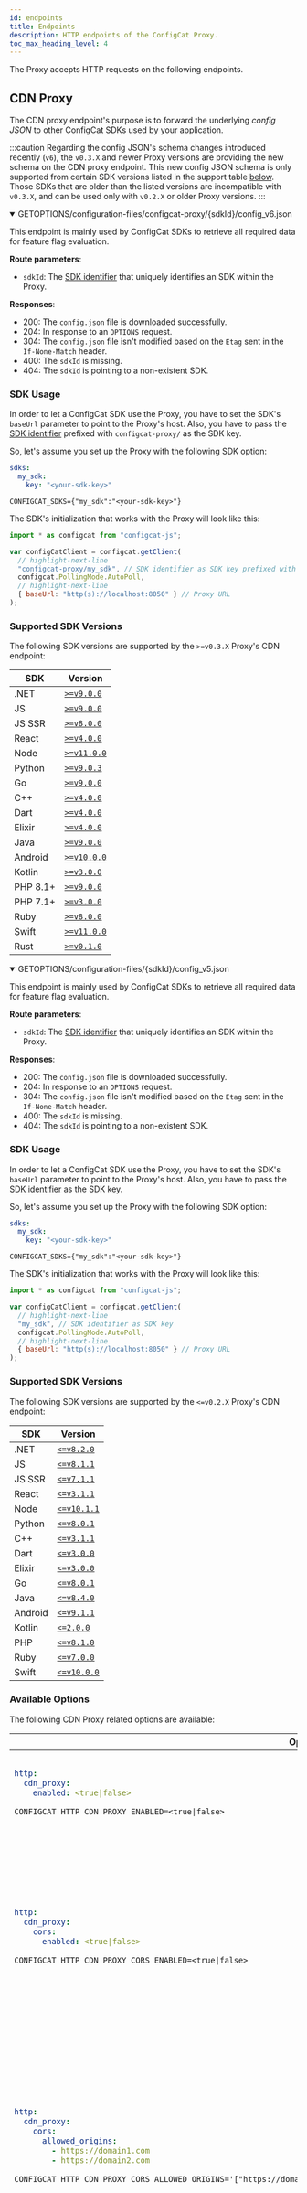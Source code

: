 ```yaml
---
id: endpoints
title: Endpoints
description: HTTP endpoints of the ConfigCat Proxy.
toc_max_heading_level: 4
---
```



The Proxy accepts HTTP requests on the following endpoints.

## CDN Proxy

The CDN proxy endpoint's purpose is to forward the underlying *config JSON* to other ConfigCat SDKs used by your application. 

:::caution
Regarding the config JSON's schema changes introduced recently (`v6`), the `v0.3.X` and newer Proxy versions are providing the new schema on the CDN proxy endpoint. 
This new config JSON schema is only supported from certain SDK versions listed in the support table [below](endpoints.mdx#supported-sdk-versions). 
Those SDKs that are older than the listed versions are incompatible with `v0.3.X`, and can be used only with `v0.2.X` or older Proxy versions.
:::

<Tabs groupId="versions">
<TabItem value="new" label="Proxy version 0.3.X or newer" default>

<details open>
  <summary><span className="endpoint"><span className="http-method green">GET</span><span className="http-method gray">OPTIONS</span>/configuration-files/configcat-proxy/&#123;sdkId&#125;/config_v6.json</span></summary>

This endpoint is mainly used by ConfigCat SDKs to retrieve all required data for feature flag evaluation. 

**Route parameters**:
- `sdkId`: The [SDK identifier](overview.mdx#sdk-identifier--sdk-key) that uniquely identifies an SDK within the Proxy.

**Responses**:
<ul className="responses">
  <li className="success"><span className="status">200</span>: The <code>config.json</code> file is downloaded successfully.</li>
  <li className="success"><span className="status">204</span>: In response to an <code>OPTIONS</code> request.</li>
  <li className="success"><span className="status">304</span>: The <code>config.json</code> file isn't modified based on the <code>Etag</code> sent in the <code>If-None-Match</code> header.</li>
  <li className="error"><span className="status">400</span>: The <code>sdkId</code> is missing.</li>
  <li className="error"><span className="status">404</span>: The <code>sdkId</code> is pointing to a non-existent SDK.</li>
</ul>
</details>

### SDK Usage

In order to let a ConfigCat SDK use the Proxy, you have to set the SDK's `baseUrl` parameter to point to the Proxy's host.
Also, you have to pass the [SDK identifier](overview.mdx#sdk-identifier--sdk-key) prefixed with `configcat-proxy/` as the SDK key.

So, let's assume you set up the Proxy with the following SDK option:

<Tabs groupId="yaml-env">
<TabItem value="yaml" label="YAML" default>

```yaml title="options.yml"
sdks:
  my_sdk:
    key: "<your-sdk-key>"
```

</TabItem>
<TabItem value="env-vars" label="Environment variables">

```shell
CONFIGCAT_SDKS={"my_sdk":"<your-sdk-key>"}
```

</TabItem>
</Tabs>

The SDK's initialization that works with the Proxy will look like this:

```js title="example.js"
import * as configcat from "configcat-js";

var configCatClient = configcat.getClient(
  // highlight-next-line
  "configcat-proxy/my_sdk", // SDK identifier as SDK key prefixed with 'configcat-proxy/'
  configcat.PollingMode.AutoPoll,
  // highlight-next-line
  { baseUrl: "http(s)://localhost:8050" } // Proxy URL
);
```

### Supported SDK Versions

The following SDK versions are supported by the `>=v0.3.X` Proxy's CDN endpoint:

|  SDK    | Version                                                                      |
| ------- |------------------------------------------------------------------------------|
| .NET    | [`>=v9.0.0`](https://github.com/configcat/.net-sdk/releases/tag/v9.0.0)      |
| JS      | [`>=v9.0.0`](https://github.com/configcat/js-sdk/releases/tag/v9.0.0)        |
| JS SSR  | [`>=v8.0.0`](https://github.com/configcat/js-ssr-sdk/releases/tag/v8.0.0)    |
| React   | [`>=v4.0.0`](https://github.com/configcat/react-sdk/releases/tag/v4.0.0)     |
| Node    | [`>=v11.0.0`](https://github.com/configcat/node-sdk/releases/tag/v11.0.0)    |
| Python  | [`>=v9.0.3`](https://github.com/configcat/python-sdk/releases/tag/v9.0.3)    |
| Go      | [`>=v9.0.0`](https://github.com/configcat/go-sdk/releases/tag/v9.0.0)        |
| C++     | [`>=v4.0.0`](https://github.com/configcat/cpp-sdk/releases/tag/v4.0.0)       |
| Dart    | [`>=v4.0.0`](https://github.com/configcat/dart-sdk/releases/tag/4.0.0)       |
| Elixir  | [`>=v4.0.0`](https://github.com/configcat/elixir-sdk/releases/tag/v4.0.0)    |
| Java    | [`>=v9.0.0`](https://github.com/configcat/java-sdk/releases/tag/v9.0.0)      |
| Android | [`>=v10.0.0`](https://github.com/configcat/android-sdk/releases/tag/v10.0.0) |
| Kotlin  | [`>=v3.0.0`](https://github.com/configcat/kotlin-sdk/releases/tag/3.0.0)     |
| PHP 8.1+ | [`>=v9.0.0`](https://github.com/configcat/php-sdk/releases/tag/v9.0.0)      |
| PHP 7.1+ | [`>=v3.0.0`](https://github.com/configcat/php7-sdk/releases/tag/v3.0.0)     |
| Ruby    | [`>=v8.0.0`](https://github.com/configcat/ruby-sdk/releases/tag/v8.0.0)      |
| Swift   | [`>=v11.0.0`](https://github.com/configcat/swift-sdk/releases/tag/11.0.0)    |
| Rust    | [`>=v0.1.0`](https://github.com/configcat/rust-sdk/releases/tag/v0.1.0)      |

</TabItem>
<TabItem value="old" label="Proxy version 0.2.X or older">

<details open>
  <summary><span className="endpoint"><span className="http-method green">GET</span><span className="http-method gray">OPTIONS</span>/configuration-files/&#123;sdkId&#125;/config_v5.json</span></summary>

This endpoint is mainly used by ConfigCat SDKs to retrieve all required data for feature flag evaluation. 

**Route parameters**:
- `sdkId`: The [SDK identifier](overview.mdx#sdk-identifier--sdk-key) that uniquely identifies an SDK within the Proxy.

**Responses**:
<ul className="responses">
  <li className="success"><span className="status">200</span>: The <code>config.json</code> file is downloaded successfully.</li>
  <li className="success"><span className="status">204</span>: In response to an <code>OPTIONS</code> request.</li>
  <li className="success"><span className="status">304</span>: The <code>config.json</code> file isn't modified based on the <code>Etag</code> sent in the <code>If-None-Match</code> header.</li>
  <li className="error"><span className="status">400</span>: The <code>sdkId</code> is missing.</li>
  <li className="error"><span className="status">404</span>: The <code>sdkId</code> is pointing to a non-existent SDK.</li>
</ul>
</details>

### SDK Usage

In order to let a ConfigCat SDK use the Proxy, you have to set the SDK's `baseUrl` parameter to point to the Proxy's host.
Also, you have to pass the [SDK identifier](overview.mdx#sdk-identifier--sdk-key) as the SDK key.

So, let's assume you set up the Proxy with the following SDK option:

<Tabs groupId="yaml-env">
<TabItem value="yaml" label="YAML" default>

```yaml title="options.yml"
sdks:
  my_sdk:
    key: "<your-sdk-key>"
```

</TabItem>
<TabItem value="env-vars" label="Environment variables">

```shell
CONFIGCAT_SDKS={"my_sdk":"<your-sdk-key>"}
```

</TabItem>
</Tabs>

The SDK's initialization that works with the Proxy will look like this:

```js title="example.js"
import * as configcat from "configcat-js";

var configCatClient = configcat.getClient(
  // highlight-next-line
  "my_sdk", // SDK identifier as SDK key
  configcat.PollingMode.AutoPoll,
  // highlight-next-line
  { baseUrl: "http(s)://localhost:8050" } // Proxy URL
);
```

### Supported SDK Versions

The following SDK versions are supported by the `<=v0.2.X` Proxy's CDN endpoint:

|  SDK    | Version                                               |
| ------- | ----------------------------------------------------- |
| .NET    | [`<=v8.2.0`](https://github.com/configcat/.net-sdk/releases/tag/v8.2.0)    |
| JS      | [`<=v8.1.1`](https://github.com/configcat/js-sdk/releases/tag/v8.1.1)      |
| JS SSR  | [`<=v7.1.1`](https://github.com/configcat/js-ssr-sdk/releases/tag/v7.1.1)  |
| React   | [`<=v3.1.1`](https://github.com/configcat/react-sdk/releases/tag/v3.1.1)   |
| Node    | [`<=v10.1.1`](https://github.com/configcat/node-sdk/releases/tag/v10.1.1)  |
| Python  | [`<=v8.0.1`](https://github.com/configcat/python-sdk/releases/tag/v8.0.1)  |
| C++     | [`<=v3.1.1`](https://github.com/configcat/cpp-sdk/releases/tag/v3.1.1)     |
| Dart    | [`<=v3.0.0`](https://github.com/configcat/dart-sdk/releases/tag/3.0.0)     |
| Elixir  | [`<=v3.0.0`](https://github.com/configcat/elixir-sdk/releases/tag/v3.0.0)  |
| Go      | [`<=v8.0.1`](https://github.com/configcat/go-sdk/releases/tag/v8.0.1)      |
| Java    | [`<=v8.4.0`](https://github.com/configcat/java-sdk/releases/tag/v8.4.0)    |
| Android | [`<=v9.1.1`](https://github.com/configcat/android-sdk/releases/tag/v9.1.1) |
| Kotlin  | [`<=2.0.0`](https://github.com/configcat/kotlin-sdk/releases/tag/2.0.0)    |
| PHP     | [`<=v8.1.0`](https://github.com/configcat/php-sdk/releases/tag/v8.1.0)     |
| Ruby    | [`<=v7.0.0`](https://github.com/configcat/ruby-sdk/releases/tag/v7.0.0)    |
| Swift   | [`<=v10.0.0`](https://github.com/configcat/swift-sdk/releases/tag/10.0.0)  |

</TabItem>
</Tabs>

### Available Options

The following CDN Proxy related options are available:

<table className="proxy-arg-table">
<thead><tr><th>Option</th><th>Default</th><th>Description</th></tr></thead>
<tbody>
<tr>
<td>

<Tabs groupId="yaml-env">
<TabItem value="yaml" label="YAML" default>

```yaml
http:
  cdn_proxy:
    enabled: <true|false>
```

</TabItem>
<TabItem value="env-vars" label="Environment variable">

```shell
CONFIGCAT_HTTP_CDN_PROXY_ENABLED=<true|false>
```

</TabItem>
</Tabs>

</td>
<td><code>true</code></td>
<td>Turns the hosting of the CDN proxy endpoint on/off. This endpoint can be used by other ConfigCat SDKs in your applications.</td>
</tr>

<tr>
<td>

<Tabs groupId="yaml-env">
<TabItem value="yaml" label="YAML" default>

```yaml
http:
  cdn_proxy:
    cors:
      enabled: <true|false>
```

</TabItem>
<TabItem value="env-vars" label="Environment variable">

```shell
CONFIGCAT_HTTP_CDN_PROXY_CORS_ENABLED=<true|false>
```

</TabItem>
</Tabs>

</td>
<td><code>true</code></td>
<td>Turns the sending of CORS headers on/off. It can be used to restrict access to specific domains. By default, the Proxy allows each origin by setting the <code>Access-Control-Allow-Origin</code> response header to the request's origin. You can override this functionality by restricting the allowed origins with the <code>allowed_origins</code> or <code>allowed_origins_regex</code> options.</td>
</tr>

<tr>
<td>

<Tabs groupId="yaml-env">
<TabItem value="yaml" label="YAML" default>

```yaml
http:
  cdn_proxy:
    cors:
      allowed_origins: 
        - https://domain1.com
        - https://domain2.com
```

</TabItem>
<TabItem value="env-vars" label="Environment variable">

```shell
CONFIGCAT_HTTP_CDN_PROXY_CORS_ALLOWED_ORIGINS='["https://domain1.com","https://domain2.com"]'
```

</TabItem>
</Tabs>

</td>
<td>-</td>
<td>List of allowed CORS origins. When it's set, the Proxy will include only that origin in the <code>Access-Control-Allow-Origin</code> response header which matches the request's <code>Origin</code>.<br/>
When there's no matching request origin and the <code>allowed_origins_regex</code> option is not set, the Proxy will set the <code>Access-Control-Allow-Origin</code> response header to the first item in the allowed origins list.</td>
</tr>

<tr>
<td>

<Tabs groupId="yaml-env">
<TabItem value="yaml" label="YAML" default>

```yaml
http:
  cdn_proxy:
    cors:
      allowed_origins_regex:
        patterns:
          - https:\/\/.*domain1\.com
          - https:\/\/.*domain2\.com
```

</TabItem>
<TabItem value="env-vars" label="Environment variable">

```shell
CONFIGCAT_HTTP_CDN_PROXY_CORS_ALLOWED_ORIGINS_REGEX_PATTERNS='["https:\\/\\/.*domain1\\.com","https:\\/\\/.*domain2\\.com"]'
```

</TabItem>
</Tabs>

</td>
<td>-</td>
<td>
List of regex patterns used to match allowed CORS origins. When it's set, the Proxy will match the request's <code>Origin</code> with the given regex patterns. When there's a match, the <code>Access-Control-Allow-Origin</code> response header will be set to the matched origin.<br/>
When there's no matching request origin, the Proxy will set the <code>Access-Control-Allow-Origin</code> response header to the <code>if_no_match</code> field's value.
<br/>The <code>if_no_match</code> option is mandatory if this option is used.<br/>When using the environment variable, the regex escape character must be doubled (<code>&#92;&#92;</code>) because it's parsed as a JSON list and <code>&#92;</code> is also a JSON escape character.
</td>
</tr>

<tr>
<td>

<Tabs groupId="yaml-env">
<TabItem value="yaml" label="YAML" default>

```yaml
http:
  cdn_proxy:
    cors:
      allowed_origins_regex:
        if_no_match: https://domain1.com
```

</TabItem>
<TabItem value="env-vars" label="Environment variable">

```shell
CONFIGCAT_HTTP_CDN_PROXY_CORS_ALLOWED_ORIGINS_REGEX_IF_NO_MATCH="https://domain1.com"
```

</TabItem>
</Tabs>

</td>
<td>-</td>
<td>Required when the previous <code>patterns</code> option is set. It's value is used in the <code>Access-Control-Allow-Origin</code> header when an incoming request's <code>Origin</code> doesn't match with any previously configured regex patterns.</td>
</tr>

<tr>
<td>

<Tabs groupId="yaml-env">
<TabItem value="yaml" label="YAML" default>

```yaml
http:
  cdn_proxy:
    headers:
      Custom-Header-Name: "<header-value>"
```

</TabItem>
<TabItem value="env-vars" label="Environment variable">

```shell
CONFIGCAT_HTTP_CDN_PROXY_HEADERS='{"Custom-Header-Name":"<header-value>"}'
```

</TabItem>
</Tabs>

</td>
<td>-</td>
<td>Additional headers that must be sent back on each CDN proxy endpoint response.</td>
</tr>

</tbody>
</table>

## API

The API endpoints are for server side feature flag evaluation.

<details>
  <summary><span className="endpoint"><span className="http-method blue">POST</span><span className="http-method gray">OPTIONS</span>/api/&#123;sdkId&#125;/eval</span></summary>

This endpoint evaluates a single feature flag identified by a `key` with the given [User Object](../user-object.mdx).  

**Route parameters**:
- `sdkId`: The [SDK identifier](overview.mdx#sdk-identifier--sdk-key) that uniquely identifies an SDK within the Proxy.  

**Request body**:
```json
{
  "key": "<feature-flag-key>",
  "user": {
    "Identifier": "<user-id>",
    "Rating": 4.5,
    "Roles": ["Role1","Role2"],
    // any other attribute
  }
}
```

The type of the `user` object's fields can only be `string`, `number`, or `string[]`.

**Responses**:
<ul className="responses">
<li className="success"><span className="status">200</span>: The feature flag evaluation finished successfully.</li>
<div className="response-body">Response body:</div>

```json
{
  "value": <evaluated-value>,
  "variationId": "<variation-id>"
}
```

<li className="success"><span className="status">204</span>: In response to an <code>OPTIONS</code> request.</li>
<li className="error"><span className="status">400</span>: The <code>sdkId</code> or the <code>key</code> from the request body is missing.</li>
<li className="error"><span className="status">404</span>: The <code>sdkId</code> is pointing to a non-existent SDK.</li>
</ul>

</details>

<details>
  <summary><span className="endpoint"><span className="http-method blue">POST</span><span className="http-method gray">OPTIONS</span>/api/&#123;sdkId&#125;/eval-all</span></summary>

This endpoint evaluates all feature flags with the given [User Object](../user-object.mdx). 

**Route parameters**:
- `sdkId`: The [SDK identifier](overview.mdx#sdk-identifier--sdk-key) that uniquely identifies an SDK within the Proxy.  

**Request body**:
```json
{
  "user": {
    "Identifier": "<user-id>",
    "Rating": 4.5,
    "Roles": ["Role1","Role2"],
    // any other attribute
  }
}
```

The type of the `user` object's fields can only be `string`, `number`, or `string[]`.

**Responses**:
<ul className="responses">
<li className="success"><span className="status">200</span>: The evaluation of all feature flags finished successfully.</li>
<div className="response-body">Response body:</div>

```json
{
  "feature-flag-key-1": {
    "value": <evaluated-value>,
    "variationId": "<variation-id>"
  },
  "feature-flag-key-2": {
    "value": <evaluated-value>,
    "variationId": "<variation-id>"
  }
}
```

<li className="success"><span className="status">204</span>: In response to an <code>OPTIONS</code> request.</li>
<li className="error"><span className="status">400</span>: The <code>sdkId</code> is missing.</li>
<li className="error"><span className="status">404</span>: The <code>sdkId</code> is pointing to a non-existent SDK.</li>
</ul>

</details>

<details>
  <summary><span className="endpoint"><span className="http-method blue">POST</span><span className="http-method gray">OPTIONS</span>/api/&#123;sdkId&#125;/refresh</span></summary>

This endpoint commands the underlying SDK to download the latest available *config JSON*. 

**Route parameters**:
- `sdkId`: The [SDK identifier](overview.mdx#sdk-identifier--sdk-key) that uniquely identifies an SDK within the Proxy.  

**Responses**:
<ul className="responses">
<li className="success"><span className="status">200</span>: The refresh was successful.</li>
<li className="success"><span className="status">204</span>: In response to an <code>OPTIONS</code> request.</li>
<li className="error"><span className="status">400</span>: The <code>sdkId</code> is missing.</li>
<li className="error"><span className="status">404</span>: The <code>sdkId</code> is pointing to a non-existent SDK.</li>
</ul>

</details>

<details>
  <summary><span className="endpoint"><span className="http-method green">GET</span><span className="http-method gray">OPTIONS</span>/api/&#123;sdkId&#125;/keys</span></summary>

This endpoint returns all feature flag keys belonging to the given [SDK identifier](overview.mdx#sdk-identifier--sdk-key). 

**Route parameters**:
- `sdkId`: The [SDK identifier](overview.mdx#sdk-identifier--sdk-key) that uniquely identifies an SDK within the Proxy.  

**Responses**:
<ul className="responses">
<li className="success"><span className="status">200</span>: The keys are returned successfully.</li>
<div className="response-body">Response body:</div>

```json
{
  "keys": [
    "feature-flag-key-1",
    "feature-flag-key-1"
  ]
}
```

<li className="success"><span className="status">204</span>: In response to an <code>OPTIONS</code> request.</li>
<li className="error"><span className="status">400</span>: The <code>sdkId</code> is missing.</li>
<li className="error"><span className="status">404</span>: The <code>sdkId</code> is pointing to a non-existent SDK.</li>
</ul>

</details>

### Available Options

The following API related options are available:

<table className="proxy-arg-table">
<thead><tr><th>Option</th><th>Default</th><th>Description</th></tr></thead>
<tbody>
<tr>
<td>

<Tabs groupId="yaml-env">
<TabItem value="yaml" label="YAML" default>

```yaml
http:
  api:
    enabled: <true|false>
```

</TabItem>
<TabItem value="env-vars" label="Environment variable">

```shell
CONFIGCAT_HTTP_API_ENABLED=<true|false>
```

</TabItem>
</Tabs>

</td>
<td><code>true</code></td>
<td>Turns the hosting of the API endpoints on/off. These endpoints can be used for server side feature flag evaluation.</td>
</tr>

<tr>
<td>

<Tabs groupId="yaml-env">
<TabItem value="yaml" label="YAML" default>

```yaml
http:
  api:
    cors:
      enabled: <true|false>
```

</TabItem>
<TabItem value="env-vars" label="Environment variable">

```shell
CONFIGCAT_HTTP_API_CORS_ENABLED=<true|false>
```

</TabItem>
</Tabs>

</td>
<td><code>true</code></td>
<td>Turns the sending of CORS headers on/off. It can be used to restrict access to specific domains. By default, the Proxy allows each origin by setting the <code>Access-Control-Allow-Origin</code> response header to the request's origin. You can override this functionality by restricting the allowed origins with the <code>allowed_origins</code> or <code>allowed_origins_regex</code> options.</td>
</tr>

<tr>
<td>

<Tabs groupId="yaml-env">
<TabItem value="yaml" label="YAML" default>

```yaml
http:
  api:
    cors:
      allowed_origins: 
        - https://domain1.com
        - https://domain2.com
```

</TabItem>
<TabItem value="env-vars" label="Environment variable">

```shell
CONFIGCAT_HTTP_API_CORS_ALLOWED_ORIGINS='["https://domain1.com","https://domain2.com"]'
```

</TabItem>
</Tabs>

</td>
<td>-</td>
<td>List of allowed CORS origins. When it's set, the Proxy will include only that origin in the <code>Access-Control-Allow-Origin</code> response header which matches the request's <code>Origin</code>.<br/>
When there's no matching request origin and the <code>allowed_origins_regex</code> option is not set, the Proxy will set the <code>Access-Control-Allow-Origin</code> response header to the first item in the allowed origins list.</td>
</tr>

<tr>
<td>

<Tabs groupId="yaml-env">
<TabItem value="yaml" label="YAML" default>

```yaml
http:
  api:
    cors:
      allowed_origins_regex:
        patterns:
          - https:\/\/.*domain1\.com
          - https:\/\/.*domain2\.com
```

</TabItem>
<TabItem value="env-vars" label="Environment variable">

```shell
CONFIGCAT_HTTP_API_CORS_ALLOWED_ORIGINS_REGEX_PATTERNS='["https:\\/\\/.*domain1\\.com","https:\\/\\/.*domain2\\.com"]'
```

</TabItem>
</Tabs>

</td>
<td>-</td>
<td>
List of regex patterns used to match allowed CORS origins. When it's set, the Proxy will match the request's <code>Origin</code> with the given regex patterns. When there's a match, the <code>Access-Control-Allow-Origin</code> response header will be set to the matched origin.<br/>
When there's no matching request origin, the Proxy will set the <code>Access-Control-Allow-Origin</code> response header to the <code>if_no_match</code> field's value.
<br/>The <code>if_no_match</code> option is mandatory if this option is used.<br/>When using the environment variable, the regex escape character must be doubled (<code>&#92;&#92;</code>) because it's parsed as a JSON list and <code>&#92;</code> is also a JSON escape character.
</td>
</tr>

<tr>
<td>

<Tabs groupId="yaml-env">
<TabItem value="yaml" label="YAML" default>

```yaml
http:
  api:
    cors:
      allowed_origins_regex:
        if_no_match: https://domain1.com
```

</TabItem>
<TabItem value="env-vars" label="Environment variable">

```shell
CONFIGCAT_HTTP_API_CORS_ALLOWED_ORIGINS_REGEX_IF_NO_MATCH="https://domain1.com"
```

</TabItem>
</Tabs>

</td>
<td>-</td>
<td>Required when the previous <code>patterns</code> option is set. It's value is used in the <code>Access-Control-Allow-Origin</code> header when an incoming request's <code>Origin</code> doesn't match with any previously configured regex patterns.</td>
</tr>

<tr>
<td>

<Tabs groupId="yaml-env">
<TabItem value="yaml" label="YAML" default>

```yaml
http:
  api:
    headers:
      Custom-Header-Name: "<header-value>"
```

</TabItem>
<TabItem value="env-vars" label="Environment variable">

```shell
CONFIGCAT_HTTP_API_HEADERS='{"Custom-Header-Name":"<header-value>"}'
```

</TabItem>
</Tabs>

</td>
<td>-</td>
<td>Additional headers that must be sent back on each API endpoint response.</td>
</tr>

<tr>
<td>

<Tabs groupId="yaml-env">
<TabItem value="yaml" label="YAML" default>

```yaml
http:
  api:
    auth_headers:
      X-API-KEY: "<auth-value>"
```

</TabItem>
<TabItem value="env-vars" label="Environment variable">

```shell
CONFIGCAT_HTTP_API_AUTH_HEADERS='{"X-API-KEY":"<auth-value>"}'
```

</TabItem>
</Tabs>

</td>
<td>-</td>
<td>Additional headers that must be on each request sent to the API endpoints. If the request doesn't include the specified header, or the values are not matching, the Proxy will respond with a <code>401</code> HTTP status code.</td>
</tr>

</tbody>
</table>

## SSE

The SSE endpoint allows you to subscribe for feature flag value changes through <a target="blank" href="https://developer.mozilla.org/en-US/docs/Web/API/Server-sent_events/Using_server-sent_events">Server-Sent Events</a> connections.

<details>
  <summary><span className="endpoint"><span className="http-method green">GET</span><span className="http-method gray">OPTIONS</span>/sse/&#123;sdkId&#125;/eval/&#123;data&#125;</span></summary> 

This endpoint subscribes to a single flag's changes. Whenever the watched flag's value changes, the Proxy sends the new value to each connected client.

**Route parameters**:
- `sdkId`: The [SDK identifier](overview.mdx#sdk-identifier--sdk-key) that uniquely identifies an SDK within the Proxy.  
- `data`: The `base64` encoded input data for feature flag evaluation that must contain the feature flag's key and a [User Object](../user-object.mdx).

**Responses**:
<ul className="responses">
<li className="success"><span className="status">200</span>: The SSE connection established successfully.</li>
<div className="response-body">Response body:</div>

```json
{
  "value": <evaluated-value>,
  "variationId": "<variation-id>"
}
```

<li className="success"><span className="status">204</span>: In response to an <code>OPTIONS</code> request.</li>
<li className="error"><span className="status">400</span>: The <code>sdkId</code>, <code>data</code>, or the <code>key</code> attribute of <code>data</code> is missing.</li>
<li className="error"><span className="status">404</span>: The <code>sdkId</code> is pointing to a non-existent SDK.</li>
</ul>

**Example**:
```js title="example.js"
const rawData = {
  key: "<feature-flag-key>",
  user: { // field types can only be `string`, `number`, or `string[]`.
    Identifier: "<user-id>",
    Rating: 4.5,
    Roles: ["Role1","Role2"],
    // any other attribute
  }
}

const data = btoa(JSON.stringify(rawData))
const evtSource = new EventSource("http(s)://localhost:8050/sse/my_sdk/eval/" + data);
evtSource.onmessage = (event) => {
  console.log(event.data); // {"value":<evaluated-value>,"variationId":"<variation-id>"}
};
```

</details>

<details>
  <summary><span className="endpoint"><span className="http-method green">GET</span><span className="http-method gray">OPTIONS</span>/sse/&#123;sdkId&#125;/eval-all/&#123;data&#125;</span></summary> 

This endpoint subscribes to all feature flags' changes behind the given [SDK identifier](overview.mdx#sdk-identifier--sdk-key). When any of the watched flags' value change, the Proxy sends its new value to each connected client.

**Route parameters**:
- `sdkId`: The [SDK identifier](overview.mdx#sdk-identifier--sdk-key) that uniquely identifies an SDK within the Proxy.  
- `data`: **Optional**. The `base64` encoded input data for feature flag evaluation that contains a [User Object](../user-object.mdx).

**Responses**:
<ul className="responses">
<li className="success"><span className="status">200</span>: The SSE connection established successfully.</li>
<div className="response-body">Response body:</div>

```json
{
  "feature-flag-key-1": {
    "value": <evaluated-value>,
    "variationId": "<variation-id>"
  },
  "feature-flag-key-2": {
    "value": <evaluated-value>,
    "variationId": "<variation-id>"
  }
}
```

<li className="success"><span className="status">204</span>: In response to an <code>OPTIONS</code> request.</li>
<li className="error"><span className="status">400</span>: The <code>sdkId</code> is missing.</li>
<li className="error"><span className="status">404</span>: The <code>sdkId</code> is pointing to a non-existent SDK.</li>
</ul>

**Example**:
```js title="example.js"
const rawData = {
  user: { // field types can only be `string`, `number`, or `string[]`.
    Identifier: "<user-id>",
    Rating: 4.5,
    Roles: ["Role1","Role2"],
    // any other attribute
  }
}

const data = btoa(JSON.stringify(rawData))
const evtSource = new EventSource("http(s)://localhost:8050/sse/my_sdk/eval-all/" + data);
evtSource.onmessage = (event) => {
  console.log(event.data); // {"feature-flag-key":{"value":<evaluated-value>,"variationId":"<variation-id>"}}
};
```

</details>

### Available Options

The following SSE related options are available:

<table className="proxy-arg-table">
<thead><tr><th>Option</th><th>Default</th><th>Description</th></tr></thead>
<tbody>
<tr>
<td>

<Tabs groupId="yaml-env">
<TabItem value="yaml" label="YAML" default>

```yaml
http:
  sse:
    enabled: <true|false>
```

</TabItem>
<TabItem value="env-vars" label="Environment variable">

```shell
CONFIGCAT_HTTP_SSE_ENABLED=<true|false>
```

</TabItem>
</Tabs>

</td>
<td><code>true</code></td>
<td>Turns the hosting of the SSE endpoint on/off, This endpoint can be used to stream feature flag value changes.</td>
</tr>

<tr>
<td>

<Tabs groupId="yaml-env">
<TabItem value="yaml" label="YAML" default>

```yaml
http:
  sse:
    cors:
      enabled: <true|false>
```

</TabItem>
<TabItem value="env-vars" label="Environment variable">

```shell
CONFIGCAT_HTTP_SSE_CORS_ENABLED=<true|false>
```

</TabItem>
</Tabs>

</td>
<td><code>true</code></td>
<td>Turns the sending of CORS headers on/off. It can be used to restrict access to specific domains. By default, the Proxy allows each origin by setting the <code>Access-Control-Allow-Origin</code> response header to the request's origin. You can override this functionality by restricting the allowed origins with the <code>allowed_origins</code> or <code>allowed_origins_regex</code> options.</td>
</tr>

<tr>
<td>

<Tabs groupId="yaml-env">
<TabItem value="yaml" label="YAML" default>

```yaml
http:
  sse:
    cors:
      allowed_origins: 
        - https://domain1.com
        - https://domain2.com
```

</TabItem>
<TabItem value="env-vars" label="Environment variable">

```shell
CONFIGCAT_HTTP_SSE_CORS_ALLOWED_ORIGINS='["https://domain1.com","https://domain2.com"]'
```

</TabItem>
</Tabs>

</td>
<td>-</td>
<td>List of allowed CORS origins. When it's set, the Proxy will include only that origin in the <code>Access-Control-Allow-Origin</code> response header which matches the request's <code>Origin</code>.<br/>
When there's no matching request origin and the <code>allowed_origins_regex</code> option is not set, the Proxy will set the <code>Access-Control-Allow-Origin</code> response header to the first item in the allowed origins list.</td>
</tr>

<tr>
<td>

<Tabs groupId="yaml-env">
<TabItem value="yaml" label="YAML" default>

```yaml
http:
  sse:
    cors:
      allowed_origins_regex:
        patterns:
          - https:\/\/.*domain1\.com
          - https:\/\/.*domain2\.com
```

</TabItem>
<TabItem value="env-vars" label="Environment variable">

```shell
CONFIGCAT_HTTP_SSE_CORS_ALLOWED_ORIGINS_REGEX_PATTERNS='["https:\\/\\/.*domain1\\.com","https:\\/\\/.*domain2\\.com"]'
```

</TabItem>
</Tabs>

</td>
<td>-</td>
<td>
List of regex patterns used to match allowed CORS origins. When it's set, the Proxy will match the request's <code>Origin</code> with the given regex patterns. When there's a match, the <code>Access-Control-Allow-Origin</code> response header will be set to the matched origin.<br/>
When there's no matching request origin, the Proxy will set the <code>Access-Control-Allow-Origin</code> response header to the <code>if_no_match</code> field's value.<br/>The <code>if_no_match</code> option is mandatory if this option is used.<br/>When using the environment variable, the regex escape character must be doubled (<code>&#92;&#92;</code>) because it's parsed as a JSON list and <code>&#92;</code> is also a JSON escape character.
</td>
</tr>

<tr>
<td>

<Tabs groupId="yaml-env">
<TabItem value="yaml" label="YAML" default>

```yaml
http:
  sse:
    cors:
      allowed_origins_regex:
        if_no_match: https://domain1.com
```

</TabItem>
<TabItem value="env-vars" label="Environment variable">

```shell
CONFIGCAT_HTTP_SSE_CORS_ALLOWED_ORIGINS_REGEX_IF_NO_MATCH="https://domain1.com"
```

</TabItem>
</Tabs>

</td>
<td>-</td>
<td>Required when the previous <code>patterns</code> option is set. It's value is used in the <code>Access-Control-Allow-Origin</code> header when an incoming request's <code>Origin</code> doesn't match with any previously configured regex patterns.</td>
</tr>

<tr>
<td>

<Tabs groupId="yaml-env">
<TabItem value="yaml" label="YAML" default>

```yaml
http:
  sse:
    headers:
      Custom-Header-Name: "<header-value>"
```

</TabItem>
<TabItem value="env-vars" label="Environment variable">

```shell
CONFIGCAT_HTTP_SSE_HEADERS='{"Custom-Header-Name":"<header-value>"}'
```

</TabItem>
</Tabs>

</td>
<td>-</td>
<td>Additional headers that must be sent back on each <a href="#sse">SSE endpoint</a> response.</td>
</tr>

<tr>
<td>

<Tabs groupId="yaml-env">
<TabItem value="yaml" label="YAML" default>

```yaml
http:
  sse:
    log:
      level: "<error|warn|info|debug>"
```

</TabItem>
<TabItem value="env-vars" label="Environment variable">

```shell
CONFIGCAT_HTTP_SSE_LOG_LEVEL="<error|warn|info|debug>"
```

</TabItem>
</Tabs>

</td>
<td><code>warn</code></td>
<td>The verbosity of the SSE related logs.<br />Possible values: <code>error</code>, <code>warn</code>, <code>info</code> or <code>debug</code>.</td>
</tr>

</tbody>
</table>

## Webhook

Through the webhook endpoint, you can notify the Proxy about the availability of new feature flag evaluation data. Also, with the appropriate [SDK options](overview.mdx#additional-sdk-options), the Proxy can [validate the signature](../../advanced/notifications-webhooks.mdx#verifying-webhook-requests) of each incoming webhook request.

<details open>
  <summary><span className="endpoint"><span className="http-method green">GET</span><span className="http-method blue">POST</span>/hook/&#123;sdkId&#125;</span></summary>

Notifies the Proxy that the SDK with the given [SDK identifier](overview.mdx#sdk-identifier--sdk-key) must refresh its *config JSON* to the latest version. 

**Route parameters**:
- `sdkId`: The [SDK identifier](overview.mdx#sdk-identifier--sdk-key) that uniquely identifies an SDK within the Proxy.  

**Responses**:
<ul className="responses">
<li className="success"><span className="status">200</span>: The Proxy accepted the notification.</li>
<li className="error"><span className="status">400</span>: The <code>sdkId</code> is missing or the <a href="/docs/V1/advanced/notifications-webhooks/#verifying-webhook-requests">webhook signature validation</a> failed.</li>
<li className="error"><span className="status">404</span>: The <code>sdkId</code> is pointing to a non-existent SDK.</li>
</ul>

</details>

### ConfigCat Dashboard

You can set up webhooks to invoke the Proxy on the <a target="blank" href="https://app.configcat.com/product/webhooks">Webhooks page</a> of the ConfigCat Dashboard.

<img src="/docs/assets/proxy/webhook.png" alt="Webhook" decoding="async" loading="lazy" />

### Available Options

The following webhook related options are available:

<table className="proxy-arg-table">
<thead><tr><th>Option</th><th>Default</th><th>Description</th></tr></thead>
<tbody>
<tr>
<td>

<Tabs groupId="yaml-env">
<TabItem value="yaml" label="YAML" default>

```yaml
http:
  webhook:
    enabled: <true|false>
```

</TabItem>
<TabItem value="env-vars" label="Environment variable">

```shell
CONFIGCAT_HTTP_WEBHOOK_ENABLED=<true|false>
```

</TabItem>
</Tabs>

</td>
<td><code>true</code></td>
<td>Turns the hosting of the Webhook endpoint on/off. This endpoint can be used to notify the Proxy about the availability of new feature flag evaluation data.</td>
</tr>

<tr>
<td>

<Tabs groupId="yaml-env">
<TabItem value="yaml" label="YAML" default>

```yaml
http:
  webhook:
    auth:
      user: "<auth-user>"
```

</TabItem>
<TabItem value="env-vars" label="Environment variable">

```shell
CONFIGCAT_HTTP_WEBHOOK_AUTH_USER="<auth-user>"
```

</TabItem>
</Tabs>

</td>
<td>-</td>
<td>Basic authentication user. The basic authentication webhook header can be set on the <a target="blank" href="https://app.configcat.com/product/webhooks">Webhooks page</a> of the ConfigCat Dashboard.</td>
</tr>

<tr>
<td>

<Tabs groupId="yaml-env">
<TabItem value="yaml" label="YAML" default>

```yaml
http:
  webhook:
    auth:
      password: "<auth-pass>"
```

</TabItem>
<TabItem value="env-vars" label="Environment variable">

```shell
CONFIGCAT_HTTP_WEBHOOK_AUTH_PASSWORD="<auth-pass>"
```

</TabItem>
</Tabs>

</td>
<td>-</td>
<td>Basic authentication password. The basic authentication webhook header can be set on the <a target="blank" href="https://app.configcat.com/product/webhooks">Webhooks page</a> of the ConfigCat Dashboard.</td>
</tr>

<tr>
<td>

<Tabs groupId="yaml-env">
<TabItem value="yaml" label="YAML" default>

```yaml
http:
  webhook:
    auth_headers:
      X-API-KEY: "<auth-value>"
```

</TabItem>
<TabItem value="env-vars" label="Environment variable">

```shell
CONFIGCAT_HTTP_WEBHOOK_AUTH_HEADERS='{"X-API-KEY":"<auth-value>"}'
```

</TabItem>
</Tabs>

</td>
<td>-</td>
<td>Additional headers that ConfigCat must send with each request to the Webhook endpoint. Webhook headers can be set on the <a target="blank" href="https://app.configcat.com/product/webhooks">Webhooks page</a> of the ConfigCat Dashboard.</td>
</tr>

</tbody>
</table>
